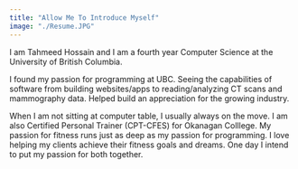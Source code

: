 ```yaml
---
title: "Allow Me To Introduce Myself"
image: "./Resume.JPG"
---
```


I am Tahmeed Hossain and I am a fourth year Computer Science at the University of British Columbia.

I found my passion for programming at UBC. Seeing the capabilities of software from building websites/apps to reading/analyzing CT scans and mammography data. Helped build an appreciation for the growing industry.

When I am not sitting at computer table, I usually always on the move. I am also Certified Personal Trainer (CPT-CFES) for Okanagan Colllege. My passion for fitness runs just as deep as my passion for programming. I love helping my clients achieve their fitness goals and dreams. One day I intend to put my passion for both together.

